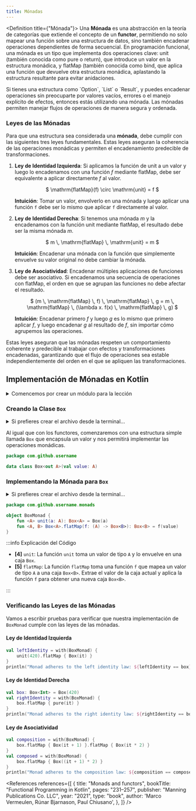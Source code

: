 ```yaml
---
title: Mónadas
---
```


<ReadingTime/>
<GitHubRepoLink repo={"functional-programming-kt"} user={"r8vnhill"}/>

<Definition title={"Mónada"}>
    Una **Mónada** es una abstracción en la teoría de categorías que extiende el concepto de un **functor**, permitiendo no solo mapear una función sobre una estructura de datos, sino también encadenar operaciones dependientes de forma secuencial. En programación funcional, una mónada es un tipo que implementa dos operaciones clave: $\mathrm{unit}$ (también conocida como $\mathrm{pure}$ o $\mathrm{return}$), que introduce un valor en la estructura monádica, y $\mathrm{flatMap}$ (también conocida como $\mathrm{bind}$, que aplica una función que devuelve otra estructura monádica, aplastando la estructura resultante para evitar anidaciones.
</Definition>

<Corollary>
    Si tienes una estructura como `Option`, `List` o `Result`, y puedes encadenar operaciones sin preocuparte por valores vacíos, errores o el manejo explícito de efectos, entonces estás utilizando una mónada. Las mónadas permiten manejar flujos de operaciones de manera segura y ordenada.
</Corollary>

### Leyes de las Mónadas

Para que una estructura sea considerada una **mónada**, debe cumplir con las siguientes tres leyes fundamentales. Estas leyes aseguran la coherencia de las operaciones monádicas y permiten el encadenamiento predecible de transformaciones.

1. **Ley de Identidad Izquierda**: Si aplicamos la función de $\mathrm{unit}$ a un valor y luego lo encadenamos con una función $f$ mediante $\mathrm{flatMap}$, debe ser equivalente a aplicar directamente $f$ al valor.

    <center>
        $
        \mathrm{flatMap}(f) \circ \mathrm{unit} = f
        $
    </center>

    **Intuición**: Tomar un valor, envolverlo en una mónada y luego aplicar una función `f` debe ser lo mismo que aplicar `f` directamente al valor.

2. **Ley de Identidad Derecha**: Si tenemos una mónada $m$ y la encadenamos con la función $\mathrm{unit}$ mediante $\mathrm{flatMap}$, el resultado debe ser la misma mónada $m$.

    <center>
        $
        m \, \mathrm{flatMap} \, \mathrm{unit} = m
        $
    </center>

    **Intuición**: Encadenar una mónada con la función que simplemente envuelve su valor original no debe cambiar la mónada.

3. **Ley de Asociatividad**: Encadenar múltiples aplicaciones de funciones debe ser asociativo. Si encadenamos una secuencia de operaciones con $\mathrm{flatMap}$, el orden en que se agrupan las funciones no debe afectar el resultado.

    <center>
        $
        (m \, \mathrm{flatMap} \, f) \, \mathrm{flatMap} \, g = m \, \mathrm{flatMap} \, (\lambda x. f(x) \, \mathrm{flatMap} \, g)
        $
    </center>

    **Intuición**: Encadenar primero $f$ y luego $g$ es lo mismo que primero aplicar $f$, y luego encadenar $g$ al resultado de $f$, sin importar cómo agrupemos las operaciones.

Estas leyes aseguran que las mónadas respeten un comportamiento coherente y predecible al trabajar con efectos y transformaciones encadenadas, garantizando que el flujo de operaciones sea estable independientemente del orden en el que se apliquen las transformaciones.

## Implementación de Mónadas en Kotlin

<details>
    <summary>
        Comencemos por crear un módulo para la lección
    </summary>

    <BoxedTabs groupId={"os"}>
        <TabItem value="Windows" label="Windows">
            ```powershell
            New-Item -Path "monads\src\main\kotlin" -ItemType Directory -Force
            Set-Content -Path "monads\build.gradle.kts" -Value "// Intentionally left blank"
            ```
        </TabItem>
        <TabItem value={"Windows (corto)"} label={"Windows (corto)"}>
            ```powershell
            mkdir -p monads\src\main\kotlin
            '// Intentionally left blank' > monads\build.gradle.kts
            ```
        </TabItem>
        <TabItem value="Linux/Mac" label="Linux/Mac">
            ```bash
            mkdir -p monads/src/main/kotlin
            echo "// Intentionally left blank" > monads/build.gradle.kts
            ```
        </TabItem>
    </BoxedTabs>

    Recuerda agregar el módulo a tu archivo `settings.gradle.kts` para que sea reconocido por Gradle.
</details>

### Creando la Clase ``Box``

<details>
    <summary>
        Si prefieres crear el archivo desde la terminal...
    </summary>

    <BoxedTabs groupId={"os"}>
        <TabItem value="Windows" label="Windows">
            ```powershell
            $Group = 'com\github\username'
            $MonadsDir = "monads\src\main\kotlin\$Group"
            New-Item -Path "$MonadsDir\Box.kt" -ItemType File -Force
            ```
        </TabItem>
        <TabItem value={"Windows (corto)"} label={"Windows (corto)"}>
            ```powershell
            $Group = 'com\github\username'
            $MonadsDir = "monads\src\main\kotlin\$Group"
            ni "$MonadsDir\Box.kt" -i f -f
            ```
        </TabItem>
        <TabItem value="Linux/Mac" label="Linux/Mac">
            ```bash
            GROUP="com/github/username"
            MONADS_DIR="monads/src/main/kotlin/$GROUP"
            mkdir -p "$MONADS_DIR"
            touch "$MONADS_DIR/Box.kt"
            ```
        </TabItem>
    </BoxedTabs>
</details>

Al igual que con los functores, comenzaremos con una estructura simple llamada `Box` que encapsula un valor y nos permitirá implementar las operaciones monádicas.

```kotlin showLineNumbers title="monads/src/main/kotlin/com/github/username/monads/Box.kt"
package com.github.username

data class Box<out A>(val value: A)
```

### Implementando la Mónada para ``Box``

<details>
    <summary>
        Si prefieres crear el archivo desde la terminal...
    </summary>

    <BoxedTabs groupId={"os"}>
        <TabItem value="Windows" label="Windows">
            ```powershell
            New-Item -Path "$MonadsDir\BoxMonad.kt" -ItemType File -Force
            ```
        </TabItem>
        <TabItem value={"Windows (corto)"} label={"Windows (corto)"}>
            ```powershell
            ni "$MonadsDir\BoxMonad.kt" -i f -f
            ```
        </TabItem>
        <TabItem value="Linux/Mac" label="Linux/Mac">
            ```bash
            touch "$MONADS_DIR/BoxMonad.kt"
            ```
        </TabItem>
    </BoxedTabs>
</details>

```kotlin showLineNumbers title="monads/src/main/kotlin/com/github/username/monads/BoxMonad.kt"
package com.github.username.monads

object BoxMonad {
    fun <A> unit(a: A): Box<A> = Box(a)
    fun <A, B> Box<A>.flatMap(f: (A) -> Box<B>): Box<B> = f(value)
}
```

:::info Explicación del Código

- **[4]** `unit`: La función `unit` toma un valor de tipo `A` y lo envuelve en una caja `Box`.
- **[5]** `flatMap`: La función `flatMap` toma una función `f` que mapea un valor de tipo `A` a una caja `Box<B>`. Extrae el valor de la caja actual y aplica la función `f` para obtener una nueva caja `Box<B>`.

:::

### Verificando las Leyes de las Mónadas

Vamos a escribir pruebas para verificar que nuestra implementación de `BoxMonad` cumple con las leyes de las mónadas.

#### Ley de Identidad Izquierda

```kotlin showLineNumbers
val leftIdentity = with(BoxMonad) {
    unit(420).flatMap { Box(it) }
}
println("Monad adheres to the left identity law: ${leftIdentity == box}")
```

#### Ley de Identidad Derecha

```kotlin showLineNumbers
val box: Box<Int> = Box(420)
val rightIdentity = with(BoxMonad) {
    box.flatMap { pure(it) }
}
println("Monad adheres to the right identity law: ${rightIdentity == box}")
```

#### Ley de Asociatividad

```kotlin showLineNumbers
val composition = with(BoxMonad) {
    box.flatMap { Box(it + 1) }.flatMap { Box(it * 2) }
}
val composed = with(BoxMonad) {
    box.flatMap { Box((it + 1) * 2) }
}
println("Monad adheres to the composition law: ${composition == composed}")
```

<div className="language-card-container">
    <LanguageCard
        logoSrc="https://upload.wikimedia.org/wikipedia/commons/thumb/1/1c/Haskell-Logo.svg/1200px-Haskell-Logo.svg.png"
        language="Haskell"
        link="/docs/fp/monads/haskell"
    />
    <LanguageCard
        logoSrc="https://www.svgrepo.com/show/354313/scala.svg"
        language="Scala"
        link="/docs/fp/monads/scala"
    />
</div>

<References references={[
    {
        title: "Monads and functors",
        bookTitle: "Functional Programming in Kotlin",
        pages: "231–257",
        publisher: "Manning Publications Co. LLC",
        year: "2021",
        type: "book",
        author: 'Marco Vermeulen, Rúnar Bjarnason, Paul Chiusano',
    },
]}
/>
